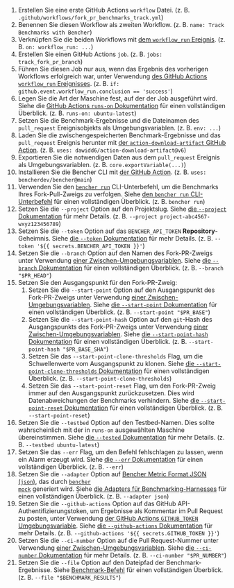 
<PullRequestsForkTrackCode />

1. Erstellen Sie eine erste GitHub Actions `workflow` Datei.
   (z. B. `.github/workflows/fork_pr_benchmarks_track.yml`)
2. Benennen Sie diesen Workflow als zweiten Workflow.
   (z. B. `name: Track Benchmarks with Bencher`)
3. Verknüpfen Sie die beiden Workflows mit
   [dem `workflow_run` Ereignis][github actions workflow_run].
   (z. B. `on: workflow_run: ...`)
4. Erstellen Sie einen GitHub Actions `job`.
   (z. B. `jobs: track_fork_pr_branch`)
5. Führen Sie diesen Job nur aus, wenn das Ergebnis des vorherigen Workflows erfolgreich war, unter Verwendung
   [des GitHub Actions `workflow_run` Ereignisses][github actions workflow_run].
   (z. B. `if: github.event.workflow_run.conclusion == 'success'`)
6. Legen Sie die Art der Maschine fest, auf der der Job ausgeführt wird.
   Siehe die [GitHub Actions `runs-on` Dokumentation][github actions runs-on]
   für einen vollständigen Überblick.
   (z. B. `runs-on: ubuntu-latest`)
7. Setzen Sie die Benchmark-Ergebnisse und die Dateinamen des `pull_request` Ereignisobjekts als Umgebungsvariablen.
   (z. B. `env: ...`)
8. Laden Sie die zwischengespeicherten Benchmark-Ergebnisse und das `pull_request` Ereignis herunter
   mit [der `action-download-artifact` GitHub Action][action download artifact].
   (z. B. `uses: dawidd6/action-download-artifact@v6`)
10. Exportieren Sie die notwendigen Daten aus dem `pull_request` Ereignis als Umgebungsvariablen.
    (z. B. `core.exportVariable(...)`)
11. Installieren Sie die Bencher CLI mit [der GitHub Action][bencher cli github action].
   (z. B. `uses: bencherdev/bencher@main`)
12. Verwenden Sie den <code><a href="/de/docs/explanation/bencher-run/">bencher run</a></code> CLI-Unterbefehl,
    um die Benchmarks Ihres Fork-Pull-Zweigs zu verfolgen.
    Siehe [den `bencher run` CLI-Unterbefehl][bencher run] für einen vollständigen Überblick.
    (z. B. `bencher run`)
13. Setzen Sie die `--project` Option auf den Projektslug.
    Siehe [die `--project` Dokumentation][project option] für mehr Details.
    (z. B. `--project project-abc4567-wxyz123456789`)
14. Setzen Sie die `--token` Option auf das `BENCHER_API_TOKEN` **Repository**-Geheimnis.
    Siehe [die `--token` Dokumentation][token option] für mehr Details.
    (z. B. `--token '${{ secrets.BENCHER_API_TOKEN }}'`)
15. Setzen Sie die `--branch` Option auf den Namen des Fork-PR-Zweigs
    unter Verwendung [einer Zwischen-Umgebungsvariablen][github intermediate environment variable].
    Siehe [die `--branch` Dokumentation][branch option] für einen vollständigen Überblick.
    (z. B. `--branch "$PR_HEAD"`)
16. Setzen Sie den Ausgangspunkt für den Fork-PR-Zweig:
    1. Setzen Sie die `--start-point` Option auf den Ausgangspunkt des Fork-PR-Zweigs
    unter Verwendung [einer Zwischen-Umgebungsvariablen][github intermediate environment variable].
    Siehe [die `--start-point` Dokumentation][start point] für einen vollständigen Überblick.
    (z. B. `--start-point "$PR_BASE"`)
    2. Setzen Sie die `--start-point-hash` Option auf den `git`-Hash des Ausgangspunkts des Fork-PR-Zweigs
    unter Verwendung [einer Zwischen-Umgebungsvariablen][github intermediate environment variable].
    Siehe [die `--start-point-hash` Dokumentation][start point hash] für einen vollständigen Überblick.
    (z. B. `--start-point-hash "$PR_BASE_SHA"`)
    3. Setzen Sie das `--start-point-clone-thresholds` Flag, um die Schwellenwerte vom Ausgangspunkt zu klonen.
    Siehe [die `--start-point-clone-thresholds` Dokumentation][start point clone thresholds] für einen vollständigen Überblick.
    (z. B. `--start-point-clone-thresholds`)
    4. Setzen Sie das `--start-point-reset` Flag, um den Fork-PR-Zweig immer auf den Ausgangspunkt zurückzusetzen.
    Dies wird Datenabweichungen der Benchmarks verhindern.
    Siehe [die `--start-point-reset` Dokumentation][start point reset] für einen vollständigen Überblick.
    (z. B. `--start-point-reset`)
17. Setzen Sie die `--testbed` Option auf den Testbed-Namen.
    Dies sollte wahrscheinlich mit der in `runs-on` ausgewählten Maschine übereinstimmen.
    Siehe [die `--tested` Dokumentation][testbed option] für mehr Details.
    (z. B. `--testbed ubuntu-latest`)
18. Setzen Sie das `--err` Flag, um den Befehl fehlschlagen zu lassen, wenn ein Alarm erzeugt wird.
   Siehe [die `--err` Dokumentation][alert err] für einen vollständigen Überblick.
   (z. B. `--err`)
19. Setzen Sie die `--adapter` Option auf [Bencher Metric Format JSON (`json`)][bmf], das durch <code><a href="/de/docs/reference/bencher-metric-format/#bencher-mock">bencher mock</a></code> generiert wird.
   Siehe [die Adapters für Benchmarking-Harnesses][adapter json] für einen vollständigen Überblick.
   (z. B. `--adapter json`)
20. Setzen Sie die `--github-actions` Option auf das GitHub API-Authentifizierungstoken, um Ergebnisse als Kommentar im Pull Request zu posten, unter Verwendung
    [der GitHub Actions `GITHUB_TOKEN` Umgebungsvariable][github token].
    Siehe [die `--github-actions` Dokumentation][github actions option] für mehr Details.
    (z. B. `--github-actions '${{ secrets.GITHUB_TOKEN }}'`)
21. Setzen Sie die `--ci-number` Option auf die Pull Request-Nummer
    unter Verwendung [einer Zwischen-Umgebungsvariablen][github intermediate environment variable].
    Siehe [die `--ci-number` Dokumentation][ci number option] für mehr Details.
    (z. B. `--ci-number "$PR_NUMBER"`)
22. Setzen Sie die `--file` Option auf den Dateipfad der Benchmark-Ergebnisse.
    Siehe [Benchmark-Befehl][command argument] für einen vollständigen Überblick.
    (z. B. `--file "$BENCHMARK_RESULTS"`)

[github actions workflow_run]: https://docs.github.com/de/actions/using-workflows/events-that-trigger-workflows#workflow_run
[github actions runs-on]: https://docs.github.com/de/actions/using-workflows/workflow-syntax-for-github-actions#jobsjob_idruns-on
[github intermediate environment variable]: https://docs.github.com/de/actions/security-for-github-actions/security-guides/security-hardening-for-github-actions#using-an-intermediate-environment-variable
[action download artifact]: https://github.com/dawidd6/action-download-artifact
[bencher cli github action]: https://github.com/marketplace/actions/bencher-cli
[github action pull_request]: https://docs.github.com/de/webhooks/webhook-events-and-payloads#pull_request
[github token]: https://docs.github.com/de/actions/security-guides/automatic-token-authentication

[bencher run]: /de/docs/explanation/bencher-run/
[project option]: /de/docs/explanation/bencher-run/#--project-project
[token option]: /de/docs/explanation/bencher-run/#--token-token
[branch option]: /de/docs/explanation/branch-selection/#--branch-branch
[start point]: /de/docs/explanation/branch-selection/#--start-point-branch
[start point hash]: /de/docs/explanation/branch-selection/#--start-point-hash-hash
[start point clone thresholds]: /de/docs/explanation/branch-selection/#--start-point-clone-thresholds
[start point reset]: /de/docs/explanation/branch-selection/#--start-point-reset
[testbed option]: /de/docs/explanation/bencher-run/#--testbed-testbed
[alert err]: /de/docs/explanation/thresholds/#--err
[bmf]: /de/docs/reference/bencher-metric-format/
[adapter json]: /de/docs/explanation/adapters/#-json
[github actions option]: /de/docs/explanation/bencher-run/#--github-actions-github_token
[ci number option]: /de/docs/explanation/bencher-run/#--ci-id-id
[command argument]: /de/docs/explanation/bencher-run/#benchmark-command